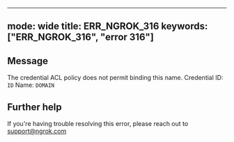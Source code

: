 
---
mode: wide
title: ERR_NGROK_316
keywords: ["ERR_NGROK_316", "error 316"]
---

## Message
The credential ACL policy does not permit binding this name.
Credential ID: `ID`
Name: `DOMAIN`




## Further help
If you're having trouble resolving this error, please reach out to [support@ngrok.com](mailto:support@ngrok.com?subject=Help%20with%20ERR_NGROK_316)

